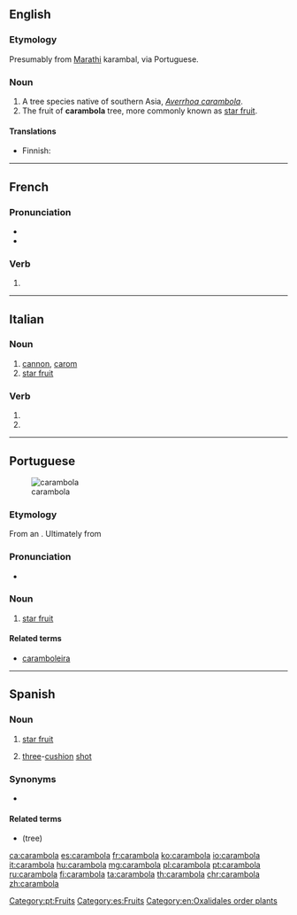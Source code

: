 ==English==
{{rfi}}
{{wikipedia}}
{{wikispecies|Averrhoa carambola}}

===Etymology===
Presumably from [[Marathi]] karambal, via Portuguese.

===Noun===
{{en-noun}}

# A tree species native of southern Asia, ''[[Averrhoa carambola]]''.
# The fruit of '''carambola''' tree, more commonly known as [[star fruit]].

====Translations====
{{trans-top|tree}}
* Finnish: {{t|fi|karambola}}
{{trans-mid}}
{{trans-bottom}}
{{trans-see|fruit|star fruit}}

----

==French==

===Pronunciation===
* {{IPA|lang=fr|/ka.ʁɑ̃.bɔ.la/}}
* {{homophones|lang=fr|carambolas|carambolât}}

===Verb===
{{fr-verb-form}}

# {{inflection of|caramboler||3|s|phis|lang=fr}}

----

==Italian==

===Noun===
{{it-noun|f}}

# [[cannon]], [[carom]] {{gloss|in snooker etc}}
# [[star fruit]]

===Verb===
{{head|it|verb form}}

# {{inflection of|carambolare||3|s|pres|indc|lang=it}}
# {{inflection of|carambolare||2|s|impr|lang=it}}

----

==Portuguese==
[[Image:Averrhoa carambola2.jpg|thumb|carambola]]

===Etymology===
From an {{etyl|mr|pt}} {{m|mr|tr=karambal}}. Ultimately from {{etyl|sa|pt}} {{term|कर्मार|tr=karmā́ra|lang=sa}}

===Pronunciation===
* {{a|Brazil}} {{IPA|/ka.ɾɐ̃.ˈbɔ.la/|lang=pt}}

===Noun===
{{pt-noun|f|s}}

# [[star fruit]] {{gloss|fruit}}

====Related terms====
* [[caramboleira]]

[[Category:pt:Fruits]]

----

==Spanish==

===Noun===
{{es-noun|f}}

# [[star fruit]] {{gloss|fruit}}
# {{cx|snooker|pool|billiards|lang=es}} [[three]]-[[cushion]] [[shot]]

===Synonyms===
* {{l|es|tamarindo}}

====Related terms====
* {{term|carambolo|lang=es}} (tree)

[[Category:es:Fruits]]
[[Category:en:Oxalidales order plants]]

[[ca:carambola]]
[[es:carambola]]
[[fr:carambola]]
[[ko:carambola]]
[[io:carambola]]
[[it:carambola]]
[[hu:carambola]]
[[mg:carambola]]
[[pl:carambola]]
[[pt:carambola]]
[[ru:carambola]]
[[fi:carambola]]
[[ta:carambola]]
[[th:carambola]]
[[chr:carambola]]
[[zh:carambola]]